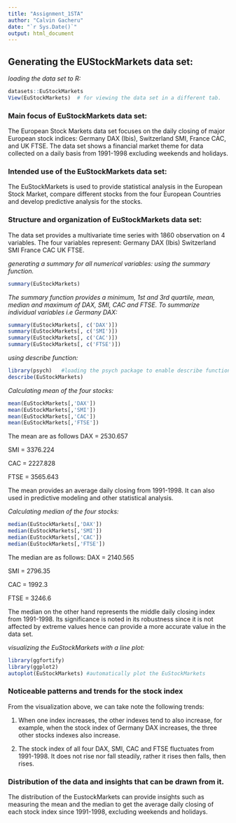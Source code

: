 ---
title: "Assignment_1STA"
author: "Calvin Gacheru"
date: "`r Sys.Date()`"
output: html_document
---

## Generating the EUStockMarkets data set:

*loading the data set to R:*

```{r echo = FALSE}
datasets::EuStockMarkets
View(EuStockMarkets)  # for viewing the data set in a different tab.

```

### Main focus of EuStockMarkets data set:

The European Stock Markets data set focuses on the daily closing of major European stock indices: Germany DAX (Ibis), Switzerland SMI, France CAC, and UK FTSE. The data set shows a financial market theme for data collected on a daily basis from 1991-1998 excluding weekends and holidays.

### Intended use of the EuStockMarkets data set:

The EuStockMarkets is used to provide statistical analysis in the European Stock Market, compare different stocks from the four European Countries and develop predictive analysis for the stocks.

### Structure and organization of EuStockMarkets data set:

The data set provides a multivariate time series with 1860 observation on 4 variables. The four variables represent: Germany DAX (Ibis) Switzerland SMI France CAC UK FTSE.

*generating a summary for all numerical variables: using the summary function.*

```{r}
summary(EuStockMarkets) 
```

*The summary function provides a minimum, 1st and 3rd quartile, mean, median and maximum of DAX, SMI, CAC and FTSE. To summarize individual variables i.e Germany DAX:*

```{r}
summary(EuStockMarkets[, c('DAX')])
summary(EuStockMarkets[, c('SMI')])
summary(EuStockMarkets[, c('CAC')])
summary(EuStockMarkets[, c('FTSE')])

```

*using describe function:*

```{r}
library(psych)   #loading the psych package to enable describe function
describe(EuStockMarkets)
```

*Calculating mean of the four stocks:*

```{r}
mean(EuStockMarkets[,'DAX'])
mean(EuStockMarkets[,'SMI'])
mean(EuStockMarkets[,'CAC'])
mean(EuStockMarkets[,'FTSE'])
```

The mean are as follows DAX = 2530.657

SMI = 3376.224

CAC = 2227.828

FTSE = 3565.643

The mean provides an average daily closing from 1991-1998. It can also used in predictive modeling and other statistical analysis.

*Calculating median of the four stocks:*

```{r}
median(EuStockMarkets[,'DAX'])
median(EuStockMarkets[,'SMI'])
median(EuStockMarkets[,'CAC'])
median(EuStockMarkets[,'FTSE'])

```

The median are as follows: DAX = 2140.565

SMI = 2796.35

CAC = 1992.3

FTSE = 3246.6

The median on the other hand represents the middle daily closing index from 1991-1998. Its significance is noted in its robustness since it is not affected by extreme values hence can provide a more accurate value in the data set.

*visualizing the EuStockMarkets with a line plot:*

```{r}
library(ggfortify)
library(ggplot2)
autoplot(EuStockMarkets) #automatically plot the EuStockMarkets
```

### Noticeable patterns and trends for the stock index

From the visualization above, we can take note the following trends:

1)  When one index increases, the other indexes tend to also increase, for example, when the stock index of Germany DAX increases, the three other stocks indexes also increase.

2)  The stock index of all four DAX, SMI, CAC and FTSE fluctuates from 1991-1998. It does not rise nor fall steadily, rather it rises then falls, then rises.

### Distribution of the data and insights that can be drawn from it.

The distribution of the EustockMarkets can provide insights such as measuring the mean and the median to get the average daily closing of each stock index since 1991-1998, excluding weekends and holidays.
